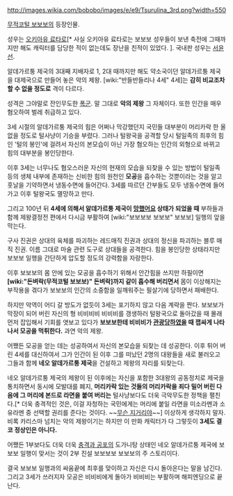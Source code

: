 http://images.wikia.com/bobobo/images/e/e9/Tsurulina_3rd.png?width=550

[[무적코털 보보보]]의 등장인물.

성우는 [[오키아유 료타로]][* 사실 오키아유 료타로는 보보보 성우들이 보낸 축전에 그때까지만 해도 캐릭터를 담당한 적이 없는데도 장난을 친적이 있었다. ]. 국내판 성우는 [[서윤선]].

알데가르퉁 제국의 3대째 지배자로 1, 2대 때까지만 해도 약소국이던 알데가르퉁 제국을 대제국으로 만들어 놓은 악의 제왕. [wiki:"반들반들리나 4세" 4세]는 '''감히 비교조차 할 수 없을 정도로''' 격이 다르다.

성격은 그야말로 잔인무도한 [[폭군]]. 말 그대로 '''악의 제왕''' 그 자체이다. 또한 인간을 매우 혐오하여 벌레 취급하고 있다.

3세 시절의 알데가르퉁 제국의 힘은 어쩌나 막강했던지 국민들 대부분이 머리카락 한 올 없을 정도로 털사냥이 기승을 부렸다. 그러나 털왕국을 공격할 당시 털일족의 최후의 힘인 '털의 봉인'에 걸려서 자신의 본모습이 아닌 가장 혐오하는 인간의 외형으로 바뀌고 힘의 대부분을 봉인당한다.

이후 3세는 너무나도 혐오스러운 자신의 현재의 모습을 되찾을 수 있는 방법이 털일족 등의 생체 내부에 존재하는 신비한 힘의 원천인 '''모공'''을 흡수하는 것뿐이라는 것을 알고 훗날을 기약하면서 냉동수면에 들어간다. 3세를 따르던 간부들도 모두 냉동수면에 들어가고 이후 털왕국도 멸망하고 만다.

그리고 100년 뒤 '''4세에 의해서 알데가르퉁 제국이 [[망했어요]] 상태가 되었을 때''' 부하들과 함께 제왕결정전 편에서 다시금 부활하여 [wiki:"보보보보 보보보" 보보보] 일행의 앞을 막는다.

구사 진권은 상대의 육체를 파괴하는 레드매직 진권과 상대의 정신을 파괴하는 블루 매직 진권. 이름 그대로 마술 관련 도구로 상대들을 공격한다. 힘을 봉인당한 상태라지만 보보보 일행을 간단하게 압도할 정도의 강력함을 자랑한다.

이후 보보보의 몸 안에 있는 모공을 흡수하기 위해서 안간힘을 쓰지만 하필이면 '''[wiki:"돈벼락(무적코털 보보보)" 돈벼락]까지 같이 흡수해 버리면서''' 몸이 이상해지는 부작용을 겪다가 보보보의 인간의 소중함을 일깨워주는 필살기에 당하면서 패배한다.

하지만 악역이 어디 갈 방도가 없듯이 3세는 포기하지 않고 다음 계략을 짠다. 보보보가 막장이 되어 버린 자신의 형 비비비비 비비비를 갱생하러 털왕국으로 돌아갔을 때 몰래 먼저 잡입해서 기회를 엿보고 있다가 '''보보보한테 비비비가 [[관광]]당하였을 때 잽싸게 나타나서 모공을 먹튀한다.''' 과연 악의 제왕.

어쨌든 모공을 얻는 데는 성공하여서 자신의 본모습을 되찾는 데 성공한다. 이후 튀어 버린 4세를 대신하여서 그가 인간이 된 이후 그를 떠났던 2명의 대왕들을 새로 불러오고 그들과 함께 '''네오 알데가르퉁 제국'''을 건설하고 제왕의 자리를 되찾는다.

네오 알데가르퉁 제국의 제왕이 된 이후에는 자신을 포함한 3대왕의 공동정치로 제국을 통치하면서 동시에 모발대를 폐지, '''머리카락 있는 것들의 머리카락을 죄다 밀어 버린 다음에 그 머리에 본드로 라면을 붙여 버리는''' 털사냥보다도 더욱 극악무도한 정책을 펼친다.[* 더욱 충격적인 것은, 이걸 자청하는 국민에게는 머리에 붙일 라면을 미소라멘과 소유라멘 중 선택할 권리를 준다는 것이다. ~~[[무슨 지거리야]]~~] 이상하게 생각하지 말자. 비록 카리스마 넘치는 악의 제왕이기는 하지만 이 만화 캐릭터가 다 그렇듯이 '''3세도 결코 정상인은 아니다.'''

어쨌든 1부보다도 더욱 더욱 [[충격과 공포]]의 도가니탕 상태인 네오 알데가르퉁 제국에 보보보 일행이 맞서는 것이 2부 진설 보보보보 보보보의 주 스토리이다.

결국 보보보 일행과의 싸움끝에 최후를 맞이하고 자신은 다시 돌아온다는 말을 남긴다.그리고 3세가 쓰러지자 모공은 비비비에게 돌아가 비비비는 부활하며 해피엔딩으로 끝난다.
